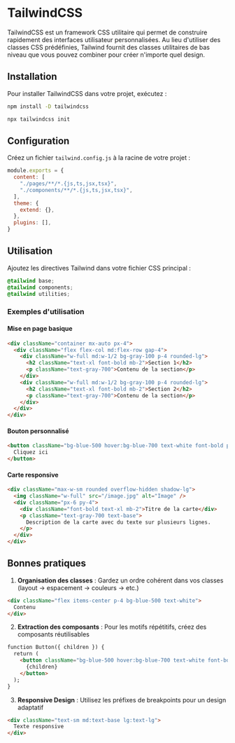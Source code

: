 
# TailwindCSS

TailwindCSS est un framework CSS utilitaire qui permet de construire rapidement des interfaces utilisateur personnalisées. Au lieu d'utiliser des classes CSS prédéfinies, Tailwind fournit des classes utilitaires de bas niveau que vous pouvez combiner pour créer n'importe quel design.

## Installation

Pour installer TailwindCSS dans votre projet, exécutez :


``` sh npm2yarn copy
npm install -D tailwindcss
```
``` sh copy
npx tailwindcss init
```

## Configuration

Créez un fichier `tailwind.config.js` à la racine de votre projet :


```js copy
module.exports = {
  content: [
    "./pages/**/*.{js,ts,jsx,tsx}",
    "./components/**/*.{js,ts,jsx,tsx}",
  ],
  theme: {
    extend: {},
  },
  plugins: [],
}
```

## Utilisation

Ajoutez les directives Tailwind dans votre fichier CSS principal :


``` css copy
@tailwind base;
@tailwind components;
@tailwind utilities;
```

### Exemples d'utilisation

#### Mise en page basique


``` html copy
<div className="container mx-auto px-4">
  <div className="flex flex-col md:flex-row gap-4">
    <div className="w-full md:w-1/2 bg-gray-100 p-4 rounded-lg">
      <h2 className="text-xl font-bold mb-2">Section 1</h2>
      <p className="text-gray-700">Contenu de la section</p>
    </div>
    <div className="w-full md:w-1/2 bg-gray-100 p-4 rounded-lg">
      <h2 className="text-xl font-bold mb-2">Section 2</h2>
      <p className="text-gray-700">Contenu de la section</p>
    </div>
  </div>
</div>
```

#### Bouton personnalisé


```html copy
<button className="bg-blue-500 hover:bg-blue-700 text-white font-bold py-2 px-4 rounded">
  Cliquez ici
</button>
```

#### Carte responsive


```html copy
<div className="max-w-sm rounded overflow-hidden shadow-lg">
  <img className="w-full" src="/image.jpg" alt="Image" />
  <div className="px-6 py-4">
    <div className="font-bold text-xl mb-2">Titre de la carte</div>
    <p className="text-gray-700 text-base">
      Description de la carte avec du texte sur plusieurs lignes.
    </p>
  </div>
</div>
```

## Bonnes pratiques

1. **Organisation des classes** : Gardez un ordre cohérent dans vos classes (layout → espacement → couleurs → etc.)

```html copy
<div className="flex items-center p-4 bg-blue-500 text-white">
  Contenu
</div>
```

2. **Extraction des composants** : Pour les motifs répétitifs, créez des composants réutilisables

```html copy
function Button({ children }) {
  return (
    <button className="bg-blue-500 hover:bg-blue-700 text-white font-bold py-2 px-4 rounded">
      {children}
    </button>
  );
}
```

3. **Responsive Design** : Utilisez les préfixes de breakpoints pour un design adaptatif

``` html
<div className="text-sm md:text-base lg:text-lg">
  Texte responsive
</div>
```
